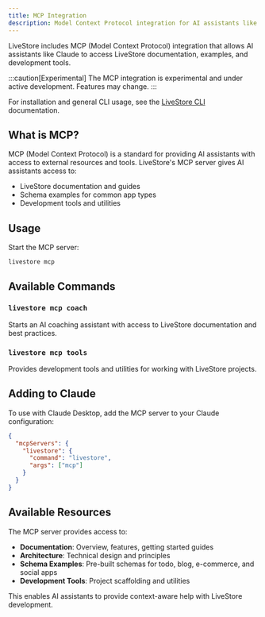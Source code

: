 ```yaml
---
title: MCP Integration
description: Model Context Protocol integration for AI assistants like Claude.
---
```


LiveStore includes MCP (Model Context Protocol) integration that allows AI assistants like Claude to access LiveStore documentation, examples, and development tools.

:::caution[Experimental]
The MCP integration is experimental and under active development. Features may change.
:::

For installation and general CLI usage, see the [LiveStore CLI](/reference/cli) documentation.

## What is MCP?

MCP (Model Context Protocol) is a standard for providing AI assistants with access to external resources and tools. LiveStore's MCP server gives AI assistants access to:

- LiveStore documentation and guides
- Schema examples for common app types
- Development tools and utilities

## Usage

Start the MCP server:

```bash
livestore mcp
```

## Available Commands

### `livestore mcp coach`
Starts an AI coaching assistant with access to LiveStore documentation and best practices.

### `livestore mcp tools`
Provides development tools and utilities for working with LiveStore projects.

## Adding to Claude

To use with Claude Desktop, add the MCP server to your Claude configuration:

```json
{
  "mcpServers": {
    "livestore": {
      "command": "livestore",
      "args": ["mcp"]
    }
  }
}
```

## Available Resources

The MCP server provides access to:

- **Documentation**: Overview, features, getting started guides
- **Architecture**: Technical design and principles  
- **Schema Examples**: Pre-built schemas for todo, blog, e-commerce, and social apps
- **Development Tools**: Project scaffolding and utilities

This enables AI assistants to provide context-aware help with LiveStore development.